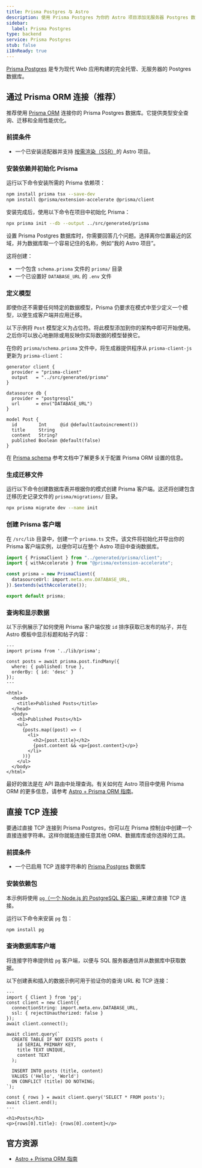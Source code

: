 ```yaml
---
title: Prisma Postgres 与 Astro
description: 使用 Prisma Postgres 为你的 Astro 项目添加无服务器 Postgres 数据库
sidebar:
  label: Prisma Postgres
type: backend
service: Prisma Postgres
stub: false
i18nReady: true
---
```



[Prisma Postgres](https://www.prisma.io/) 是专为现代 Web 应用构建的完全托管、无服务器的 Postgres 数据库。

## 通过 Prisma ORM 连接（推荐）

推荐使用 [Prisma ORM](https://www.prisma.io/orm) 连接你的 Prisma Postgres 数据库。它提供类型安全查询、迁移和全局性能优化。

### 前提条件
- 一个已安装适配器并支持 [按需渲染（SSR）](/zh-cn/guides/on-demand-rendering/)的 Astro 项目。

### 安装依赖并初始化 Prisma

运行以下命令安装所需的 Prisma 依赖项：

```bash
npm install prisma tsx --save-dev
npm install @prisma/extension-accelerate @prisma/client
```

安装完成后，使用以下命令在项目中初始化 Prisma：

```bash
npx prisma init --db --output ../src/generated/prisma
```

设置 Prisma Postgres 数据库时，你需要回答几个问题。选择离你位置最近的区域，并为数据库取一个容易记住的名称，例如“我的 Astro 项目”。

这将创建：
- 一个包含 `schema.prisma` 文件的 `prisma/` 目录
- 一个已设置好 `DATABASE_URL` 的 `.env` 文件

### 定义模型

即使你还不需要任何特定的数据模型，Prisma 仍要求在模式中至少定义一个模型，以便生成客户端并应用迁移。

以下示例将 `Post` 模型定义为占位符。将此模型添加到你的架构中即可开始使用。之后你可以放心地删除或用反映你实际数据的模型替换它。

在你的 `prisma/schema.prisma` 文件中，将生成器提供程序从 `prisma-client-js` 更新为 `prisma-client`：

```prisma title="prisma/schema.prisma" {2} ins={11-16}
generator client {
  provider = "prisma-client"
  output   = "../src/generated/prisma"
}

datasource db {
  provider = "postgresql"
  url      = env("DATABASE_URL")
}

model Post {
  id        Int     @id @default(autoincrement())
  title     String
  content   String?
  published Boolean @default(false)
}
```

在 [Prisma schema](https://www.prisma.io/docs/concepts/components/prisma-schema) 参考文档中了解更多关于配置 Prisma ORM 设置的信息。

### 生成迁移文件

运行以下命令创建数据库表并根据你的模式创建 Prisma 客户端。这还将创建包含迁移历史记录文件的 `prisma/migrations/` 目录。

```bash
npx prisma migrate dev --name init
```

### 创建 Prisma 客户端

在 `/src/lib` 目录中，创建一个 `prisma.ts` 文件。该文件将初始化并导出你的 Prisma 客户端实例，以便你可以在整个 Astro 项目中查询数据库。

```typescript title="src/lib/prisma.ts"
import { PrismaClient } from "../generated/prisma/client";
import { withAccelerate } from "@prisma/extension-accelerate";

const prisma = new PrismaClient({
  datasourceUrl: import.meta.env.DATABASE_URL,
}).$extends(withAccelerate());

export default prisma;
```

### 查询和显示数据

以下示例展示了如何使用 Prisma 客户端仅按 `id` 排序获取已发布的帖子，并在 Astro 模板中显示标题和帖子内容：

```astro title="src/pages/posts.astro" {2, 4-7}
---
import prisma from '../lib/prisma';

const posts = await prisma.post.findMany({
  where: { published: true },
  orderBy: { id: 'desc' }
});
---

<html>
  <head>
    <title>Published Posts</title>
  </head>
  <body>
    <h1>Published Posts</h1>
    <ul>
      {posts.map((post) => (
        <li>
          <h2>{post.title}</h2>
          {post.content && <p>{post.content}</p>}
        </li>
      ))}
    </ul>
  </body>
</html>
```

最好的做法是在 API 路由中处理查询。有关如何在 Astro 项目中使用 Prisma ORM 的更多信息，请参考 [Astro + Prisma ORM 指南](https://www.prisma.io/docs/guides/astro)。

## 直接 TCP 连接
要通过直接 TCP 连接到 Prisma Postgres，你可以在 Prisma 控制台中创建一个直接连接字符串。这样你就能连接任意其他 ORM、数据库库或你选择的工具。

### 前提条件
- 一个已启用 TCP 连接字符串的 [Prisma Postgres](https://pris.ly/ppg) 数据库

### 安装依赖包

本示例将使用 [`pg`（一个 Node.js 的 PostgreSQL 客户端）](https://github.com/brianc/node-postgres)来建立直接 TCP 连接。

运行以下命令来安装 `pg` 包：

```bash
npm install pg
```

### 查询数据库客户端

将连接字符串提供给 `pg` 客户端，以便与 SQL 服务器通信并从数据库中获取数据。

以下创建表和插入的数据示例可用于验证你的查询 URL 和 TCP 连接：

```astro title="src/pages/index.astro" {2-19}
---
import { Client } from 'pg';
const client = new Client({ 
  connectionString: import.meta.env.DATABASE_URL,
  ssl: { rejectUnauthorized: false }
});
await client.connect();

await client.query(`
  CREATE TABLE IF NOT EXISTS posts (
    id SERIAL PRIMARY KEY,
    title TEXT UNIQUE,
    content TEXT
  );
  
  INSERT INTO posts (title, content)
  VALUES ('Hello', 'World')
  ON CONFLICT (title) DO NOTHING;
`);

const { rows } = await client.query('SELECT * FROM posts');
await client.end();
---

<h1>Posts</h1>
<p>{rows[0].title}: {rows[0].content}</p>
```

## 官方资源

- [Astro + Prisma ORM 指南](https://www.prisma.io/docs/guides/astro)
